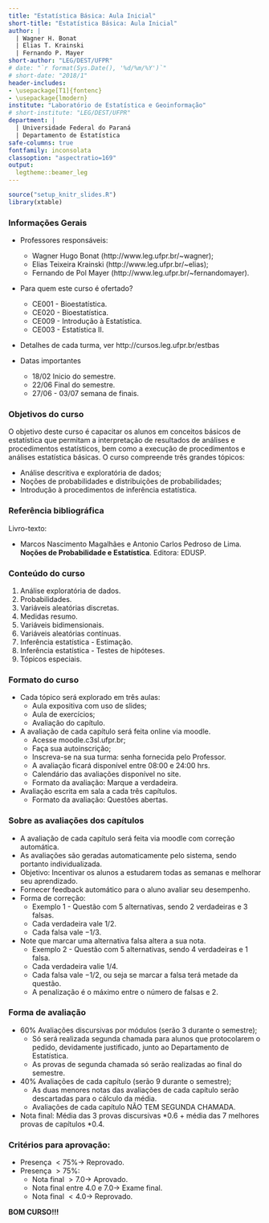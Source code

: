```yaml
---
title: "Estatística Básica: Aula Inicial"
short-title: "Estatística Básica: Aula Inicial"
author: |
  | Wagner H. Bonat
  | Elias T. Krainski
  | Fernando P. Mayer
short-author: "LEG/DEST/UFPR"
# date: "`r format(Sys.Date(), '%d/%m/%Y')`"
# short-date: "2018/1"
header-includes:
- \usepackage[T1]{fontenc}
- \usepackage{lmodern}
institute: "Laboratório de Estatística e Geoinformação"
# short-institute: "LEG/DEST/UFPR"
department: |
  | Universidade Federal do Paraná
  | Departamento de Estatística
safe-columns: true
fontfamily: inconsolata
classoption: "aspectratio=169"
output:
  legtheme::beamer_leg
---
```


```r
source("setup_knitr_slides.R")
library(xtable)
```

### Informações Gerais

- Professores responsáveis:
    - Wagner Hugo Bonat (http://www.leg.ufpr.br/~wagner);
    - Elias Teixeira Krainski (http://www.leg.ufpr.br/~elias);
    - Fernando de Pol Mayer (http://www.leg.ufpr.br/~fernandomayer).

- Para quem este curso é ofertado?
    - CE001 - Bioestatística.
    - CE020 - Bioestatística.
    - CE009 - Introdução à Estatística.
    - CE003 - Estatística II.

- Detalhes de cada turma, ver http://cursos.leg.ufpr.br/estbas

- Datas importantes
    - 18/02 Inicio do semestre.
    - 22/06 Final do semestre.
    - 27/06 - 03/07 semana de finais.

### Objetivos do curso

O objetivo deste curso é capacitar os alunos em conceitos básicos de estatística que permitam a interpretação de resultados de análises e procedimentos estatísticos, bem como a execução de procedimentos e análises estatística básicas. O curso compreende três grandes tópicos:

- Análise descritiva e exploratória de dados;
- Noções de probabilidades e distribuições de probabilidades;
- Introdução à procedimentos de inferência estatística.

### Referência bibliográfica

Livro-texto:

- Marcos Nascimento Magalhães e Antonio Carlos Pedroso de Lima. **Noções
  de Probabilidade e Estatística**. Editora: EDUSP.

\begin{figure}
\includegraphics[height=0.5\textheight]{img/livro.png}
\end{figure}


### Conteúdo do curso

1. Análise exploratória de dados.
2. Probabilidades.
3. Variáveis aleatórias discretas.
4. Medidas resumo.
5. Variáveis bidimensionais.
6. Variáveis aleatórias contínuas.
7. Inferência estatística - Estimação.
8. Inferência estatística - Testes de hipóteses.
9. Tópicos especiais.

### Formato do curso

- Cada tópico será explorado em três aulas:
    - Aula expositiva com uso de slides;
    - Aula de exercícios;
    - Avaliação do capítulo.

- A avaliação de cada capítulo será feita online via moodle.
    - Acesse moodle.c3sl.ufpr.br;
    - Faça sua autoinscrição;
    - Inscreva-se na sua turma: senha fornecida pelo Professor.
    - A avaliação ficará disponível entre 08:00 e 24:00 hrs.
    - Calendário das avaliações disponível no site.
    - Formato da avaliação: Marque a verdadeira.

- Avaliação escrita em sala a cada três capítulos.
    - Formato da avaliação: Questões abertas.
    
### Sobre as avaliações dos capítulos

- A avaliação de cada capítulo será feita via moodle com correção automática.
- As avaliações são geradas automaticamente pelo sistema, sendo portanto individualizada.
- Objetivo: Incentivar os alunos a estudarem todas as semanas e melhorar seu aprendizado.
- Fornecer feedback automático para o aluno avaliar seu desempenho.
- Forma de correção:
    - Exemplo 1 - Questão com 5 alternativas, sendo 2 verdadeiras e 3 falsas.
    - Cada verdadeira vale $1/2$.
    - Cada falsa vale $-1/3$. 
- Note que marcar uma alternativa falsa altera a sua nota.
    - Exemplo 2 - Questão com 5 alternativas, sendo 4 verdadeiras e 1 falsa.
    - Cada verdadeira valie $1/4$.
    - Cada falsa vale $-1/2$, ou seja se marcar a falsa terá metade da questão.
    - A penalização é o máximo entre o número de falsas e 2.

### Forma de avaliação

- $60\%$ Avaliações discursivas por módulos (serão 3 durante o semestre);
    - Só será realizada segunda chamada para alunos que protocolarem o pedido, devidamente 
    justificado, junto ao Departamento de Estatística.
    - As provas de segunda chamada só serão realizadas ao final do semestre.
- $40\%$ Avaliações de cada capítulo (serão 9 durante o semestre);
    - As duas menores notas das avaliações de cada capítulo serão descartadas para o cálculo da média.
    - Avaliações de cada capítulo NÃO TEM SEGUNDA CHAMADA.
- Nota final: Média das 3 provas discursivas $*0.6$ + média das 7 melhores provas de capítulos $*0.4$.

###  Critérios para aprovação:

- Presença $< 75\% \to$ Reprovado.
- Presença $> 75\%$:
    - Nota final $> 7.0 \to$ Aprovado.
    - Nota final entre $4.0$ e $7.0 \to$ Exame final.
    - Nota final $< 4.0 \to$ Reprovado.

\pause

**BOM CURSO!!!**